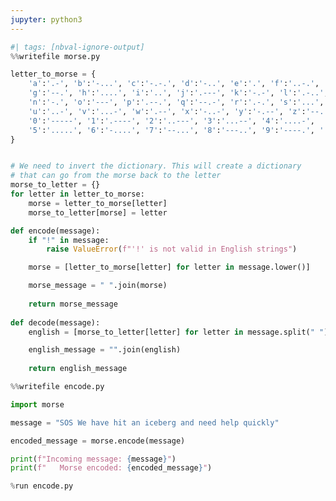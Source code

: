 ```yaml
---
jupyter: python3
---
```


```python
#| tags: [nbval-ignore-output]
%%writefile morse.py

letter_to_morse = {
    'a':'.-', 'b':'-...', 'c':'-.-.', 'd':'-..', 'e':'.', 'f':'..-.', 
    'g':'--.', 'h':'....', 'i':'..', 'j':'.---', 'k':'-.-', 'l':'.-..', 'm':'--', 
    'n':'-.', 'o':'---', 'p':'.--.', 'q':'--.-', 'r':'.-.', 's':'...', 't':'-',
    'u':'..-', 'v':'...-', 'w':'.--', 'x':'-..-', 'y':'-.--', 'z':'--..',
    '0':'-----', '1':'.----', '2':'..---', '3':'...--', '4':'....-',
    '5':'.....', '6':'-....', '7':'--...', '8':'---..', '9':'----.', ' ':'/'
}


# We need to invert the dictionary. This will create a dictionary
# that can go from the morse back to the letter
morse_to_letter = {}
for letter in letter_to_morse:
    morse = letter_to_morse[letter]
    morse_to_letter[morse] = letter

def encode(message):
    if "!" in message:
        raise ValueError(f"'!' is not valid in English strings")

    morse = [letter_to_morse[letter] for letter in message.lower()]

    morse_message = " ".join(morse)
    
    return morse_message
    
def decode(message):
    english = [morse_to_letter[letter] for letter in message.split(" ")]

    english_message = "".join(english)
    
    return english_message
```

```python
%%writefile encode.py

import morse

message = "SOS We have hit an iceberg and need help quickly"

encoded_message = morse.encode(message)

print(f"Incoming message: {message}")
print(f"   Morse encoded: {encoded_message}")
```

```python
%run encode.py
```

